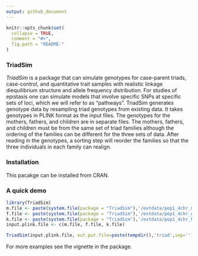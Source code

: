 ```yaml
---
output: github_document
---
```


<!-- README.md is generated from README.Rmd. Please edit that file -->

```r
knitr::opts_chunk$set(
  collapse = TRUE,
  comment = "#>",
  fig.path = "README-"
)
```


### TriadSim
  
*TriadSim* is a package that can simulate genotypes for case-parent triads, case-control, and quantitative trait samples with realistic linkage diequilibrium structure and allele frequency distribution. For studies of epistasis one can simulate models that involve specific SNPs at specific sets of loci, which we will refer to as "pathways". TriadSim generates genotype data by resampling triad genotypes from existing data. It takes genotypes in PLINK format as the input files. The genotypes for the mothers, fathers, and children are in separate files. The mothers, fathers, and children must be from the same set of triad families although the ordering of the families can be different for the three sets of data. After reading in the genotypes, a sorting step will reorder the families so that the three individuals in each family can realign.

### Installation

This pacakge can be installed from CRAN.

### A quick demo 
```r
library(TriadSim)
m.file <- paste(system.file(package = "TriadSim"),'/extdata/pop1_4chr_mom',sep='')
f.file <- paste(system.file(package = "TriadSim"),'/extdata/pop1_4chr_dad',sep='')
k.file <- paste(system.file(package = "TriadSim"),'/extdata/pop1_4chr_kid',sep='')
input.plink.file <- c(m.file, f.file, k.file)

TriadSim(input.plink.file, out.put.file=paste(tempdir(),'triad',sep=''), fr.desire=0.05,pathways=list(1:4,5:8),n.ped=1000, N.brk=3, target.snp=NA,P0=0.001,is.OR=FALSE,risk.exposure= 1,risk.pathway.unexposed=c(1.5, 2), risk.pathway.exposed=c(1.5, 2), is.case=TRUE, e.fr=NA, pop1.frac=NA, P0.ratio=1,rcmb.rate, no_cores=NA)

```

For more examples see the vignette in the package.

